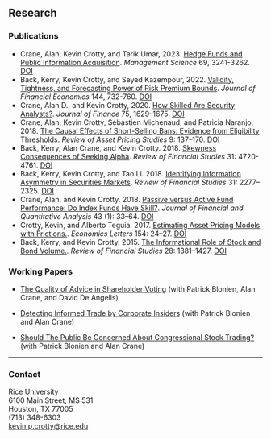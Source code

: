 ## Research

### Publications

- Crane, Alan, Kevin Crotty, and Tarik Umar, 2023.  [Hedge Funds and Public Information Acquisition](https://papers.ssrn.com/sol3/papers.cfm?abstract_id=3127825). *Management Science* 69, 3241-3262. [DOI](https://doi.org/10.1287/mnsc.2022.4466)
- Back, Kerry, Kevin Crotty, and Seyed Kazempour, 2022. [Validity, Tightness, and Forecasting Power of Risk Premium Bounds](https://papers.ssrn.com/sol3/papers.cfm?abstract_id=3704908). *Journal of Financial Economics* 144, 732-760.  [DOI](https://doi.org/10.1016/j.jfineco.2022.02.003)
- Crane, Alan D., and Kevin Crotty, 2020. [How Skilled Are Security Analysts?](https://papers.ssrn.com/sol3/papers.cfm?abstract_id=3147238). *Journal of Finance* 75, 1629–1675. [DOI](https://onlinelibrary.wiley.com/doi/10.1111/jofi.12890)
- Crane, Alan, Kevin Crotty, Sébastien Michenaud, and Patricia Naranjo, 2018. [The Causal Effects of Short-Selling Bans: Evidence from Eligibility Thresholds](https://papers.ssrn.com/sol3/papers.cfm?abstract_id=2598142). *Review of Asset Pricing Studies* 9: 137–170. [DOI](https://doi.org/10.1093/rapstu/ray004)
- Back, Kerry, Alan Crane, and Kevin Crotty. 2018. [Skewness Consequences of Seeking Alpha](https://papers.ssrn.com/sol3/papers.cfm?abstract_id=2625788). *Review of Financial Studies* 31: 4720-4761. [DOI](https://doi-org.ezproxy.rice.edu/10.1093/rfs/hhy029)
- Back, Kerry, Kevin Crotty, and Tao Li. 2018. [Identifying Information Asymmetry in Securities Markets](https://papers.ssrn.com/sol3/papers.cfm?abstract_id=2565216). *Review of Financial Studies* 31: 2277–2325. [DOI](https://doi.org/10.1093/rfs/hhx133)
- Crane, Alan, and Kevin Crotty. 2018. [Passive versus Active Fund Performance: Do Index Funds Have Skill?](https://papers.ssrn.com/sol3/papers.cfm?abstract_id=2467102). *Journal of Financial and Quantitative Analysis* 43 (1): 33–64. [DOI](https://www.cambridge.org/core/journals/journal-of-financial-and-quantitative-analysis/article/passive-versus-active-fund-performance-do-index-funds-have-skill/F025DBD6823F2948F6119050E95DA457/share/5e176cf9a2ce3e6ae0280a1a0c27decbcce49c29)
- Crotty, Kevin, and Alberto Teguia. 2017. [Estimating Asset Pricing Models with Frictions.](https://doi.org/10.1016/j.econlet.2017.02.016). *Economics Letters* 154: 24–27. [DOI](https://doi.org/10.1016/j.econlet.2017.02.016)
- Back, Kerry, and Kevin Crotty. 2015. [The Informational Role of Stock and Bond Volume.](https://papers.ssrn.com/sol3/papers.cfm?abstract_id=2220835). *Review of Financial Studies* 28: 1381–1427. [DOI](https://doi.org/10.1093/rfs/hhu094)


### Working Papers

- [The Quality of Advice in Shareholder Voting](http://papers.ssrn.com/sol3/papers.cfm?abstract_id=3945818) (with Patrick Blonien, Alan Crane, and David De Angelis) 

- [Detecting Informed Trade by Corporate Insiders](http://papers.ssrn.com/sol3/papers.cfm?abstract_id=4633070) (with Patrick Blonien and Alan Crane)

- [Should The Public Be Concerned About Congressional Stock Trading?](https://papers.ssrn.com/sol3/papers.cfm?abstract_id=5524863) (with Patrick Blonien and Alan Crane)

<hr>

### Contact

Rice University <br>
6100 Main Street, MS 531  <br>
Houston, TX 77005  <br>
(713) 348-6303  <br>
<a href="mailto:kevin.p.crotty@rice.edu">kevin.p.crotty@rice.edu</a>